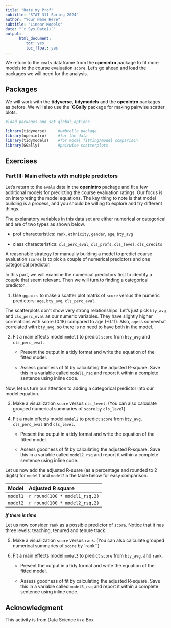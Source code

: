 ```yaml
---
title: "Rate my Prof"
subtitle: "STAT 311 Spring 2024"
author: "Your Name Here"
subtitle: "Linear Models"
date: "`r Sys.Date()`"
output:    
      html_document:
         toc: yes
         toc_float: yes
---
```



We return to the `evals` dataframe from the **openintro** package to fit more models to the course evaluation `score`. Let's go ahead and load the packages we will need for the analysis.

## Packages

We will work with the **tidyverse**, **tidymodels** and the **openintro** packages as before. We will also use the `**GGally** package for making pairwise scatter plots.


```r
#load packages and set global options 

library(tidyverse)     #umbrella package 
library(openintro)     #for the data
library(tidymodels)    #for model fitting/model comparison   
library(GGally)        #pairwise scatterplots

```



## Exercises 

### Part III: Main effects with multiple predictors

Let's return to the `evals` data in the **openintro** package and fit a few additional models for predicting the course evaluation ratings. Our focus is on interpreting the model equations. The key thing to note is that model building is a process, and you should be willing to explore and try different things. 

The explanatory variables in this data set are either numerical or categorical and are of two types as shown below.

 - prof characteristics: `rank`, `ethnicity`, `gender`, `age`,  `bty_avg`
 
 - class characteristics: `cls_perc_eval`,  `cls_profs`, `cls_level`, `cls_credits`
 
A reasonable strategy for manually building a model to predict course evaluation `scores` is to pick a couple of numerical predictors and one categorical predictor. 

In this part, we will examine the numerical predictors first to identify a couple that seem relevant. Then we will turn to finding a categorical predictor.

1. Use `ggpairs` to make a scatter plot matrix of `score` versus the numeric predictors:  `age`, `bty_avg`, `cls_perc_eval`. 


The scatterplots don't show very strong relationships. Let's just pick `bty_avg` and `cls_perc_eval` as our numeric variables. They have slightly higher correlations with score (0.18) compared to age (-0.11). Also, `age` is somewhat correlated with `bty_avg`, so there is no need to have both in the model.

2. Fit a main effects model `model1` to predict `score` from `bty_avg` and `cls_perc_eval`. 

   - Present the output in a tidy format and write the equation of the fitted model.
   
   - Assess goodness of fit by calculating the adjusted R-square. Save this in a variable called `model1_rsq` and report it within a complete sentence using inline code.
   
   
   
Now, let us turn our attention to adding a categorical predictor into our model equation.

3. Make a visualization `score` versus  `cls_level`. (You can also calculate grouped numerical summaries of `score` by `cls_level`)



4. Fit a main effects model `model2` to predict  `score` from `bty_avg`, `cls_perc_eval` and `cls_level`. 

     - Present the output in a tidy format and write the equation of the fitted model.
   
    - Assess goodness of fit by calculating the adjusted R-square. Save this in a variable called `model2_rsq` and report it within a complete sentence using inline code.
   



Let us now add the adjusted R-suare (as a percentage and rounded to 2 digits) for `model1` and `model2`in the table below for easy comparison.

| Model     | Adjusted R square
|:----      | :------------    
| `model1`  | `r round(100 * model1_rsq,2)`
| `model2`  | `r round(100 * model2_rsq,2)`



***If there is time***


Let us now consider `rank` as a possible predictor of `score`. Notice that it has three levels: teaching, tenured and tenure track.

5. Make a visualization `score` versus  `rank`. (You can also calculate grouped numerical summaries of `score` by `rank``)


6. Fit a main effects model `model3` to predict  `score` from `bty_avg`, and `rank`. 

     - Present the output in a tidy format and write the equation of the fitted model.
   
    - Assess goodness of fit by calculating the adjusted R-square. Save this in a variable called `model3_rsq` and report it within a complete sentence using inline code.
    







## Acknowledgment

This activity is from Data Science in a Box